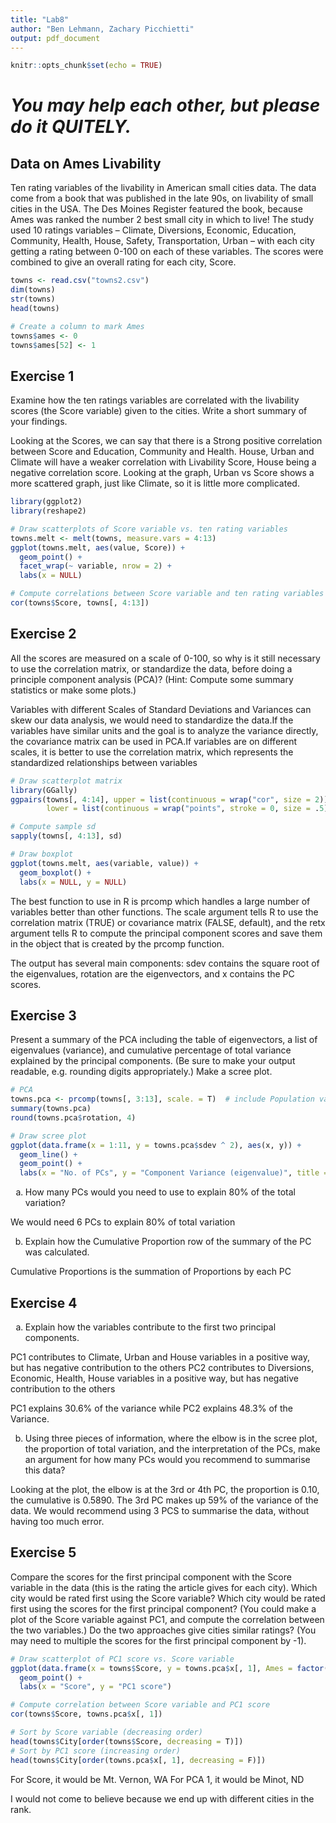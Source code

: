---
title: "Lab8"
author: "Ben Lehmann, Zachary Picchietti"
output: pdf_document
---

```{r setup, include=FALSE}
knitr::opts_chunk$set(echo = TRUE)
```

# *You may help each other, but please do it QUITELY.*

## Data on Ames Livability

Ten rating variables of the livability in American small cities data. The data come from a book that was published in the late 90s, on livability of small cities in the USA. The Des Moines Register featured the book, because Ames was ranked the number 2 best small city in which to live! The study used 10 ratings variables -- Climate, Diversions, Economic, Education, Community, Health, House, Safety, Transportation, Urban -- with each city getting a rating between 0-100 on each of these variables. The scores were combined to give an overall rating for each city, Score.

```{r}
towns <- read.csv("towns2.csv")
dim(towns)
str(towns)
head(towns)

# Create a column to mark Ames
towns$ames <- 0
towns$ames[52] <- 1
```

## Exercise 1

Examine how the ten ratings variables are correlated with the livability scores (the Score variable) given to the cities. Write a short summary of your findings.

Looking at the Scores, we can say that there is a Strong positive correlation between Score and Education, Community and Health. House, Urban and Climate will have a weaker correlation with Livability Score, House being a negative correlation score. Looking at the graph, Urban vs Score shows a more scattered graph, just like Climate, so it is little more complicated.

```{r}
library(ggplot2)
library(reshape2)

# Draw scatterplots of Score variable vs. ten rating variables
towns.melt <- melt(towns, measure.vars = 4:13)
ggplot(towns.melt, aes(value, Score)) +
  geom_point() +
  facet_wrap(~ variable, nrow = 2) +
  labs(x = NULL)

# Compute correlations between Score variable and ten rating variables
cor(towns$Score, towns[, 4:13])
```

## Exercise 2

All the scores are measured on a scale of 0-100, so why is it still necessary to use the correlation matrix, or standardize the data, before doing a principle component analysis (PCA)? (Hint: Compute some summary statistics or make some plots.)

Variables with different Scales of Standard Deviations and Variances can skew our data analysis, we would need to standardize the data.If the variables have similar units and the goal is to analyze the variance directly, the covariance matrix can be used in PCA.If variables are on different scales, it is better to use the correlation matrix, which represents the standardized relationships between variables



```{r}
# Draw scatterplot matrix
library(GGally)
ggpairs(towns[, 4:14], upper = list(continuous = wrap("cor", size = 2)),
        lower = list(continuous = wrap("points", stroke = 0, size = .5)))

# Compute sample sd 
sapply(towns[, 4:13], sd)

# Draw boxplot
ggplot(towns.melt, aes(variable, value)) +
  geom_boxplot() +
  labs(x = NULL, y = NULL)
```

The best function to use in R is prcomp which handles a large number of variables better than other functions. The scale argument tells R to use the correlation matrix (TRUE) or covariance matrix (FALSE, default), and the retx argument tells R to compute the principal component scores and save them in the object that is created by the prcomp function.

The output has several main components: sdev contains the square root of the eigenvalues, rotation are the eigenvectors, and x contains the PC scores.

## Exercise 3

Present a summary of the PCA including the table of eigenvectors, a list of eigenvalues (variance), and cumulative percentage of total variance explained by the principal components. (Be sure to make your output readable, e.g. rounding digits appropriately.) Make a scree plot.

```{r}
# PCA
towns.pca <- prcomp(towns[, 3:13], scale. = T)  # include Population variable
summary(towns.pca)
round(towns.pca$rotation, 4)

# Draw scree plot
ggplot(data.frame(x = 1:11, y = towns.pca$sdev ^ 2), aes(x, y)) +
  geom_line() +
  geom_point() +
  labs(x = "No. of PCs", y = "Component Variance (eigenvalue)", title = "Scree Plot")
```

(a) How many PCs would you need to use to explain 80% of the total variation?

We would need 6 PCs to explain 80% of total variation

(b) Explain how the Cumulative Proportion row of the summary of the PC was calculated.

Cumulative Proportions is the summation of Proportions by each PC

## Exercise 4

(a) Explain how the variables contribute to the first two principal components.

PC1 contributes to Climate, Urban and House variables in a positive way, but has negative contribution to the others
PC2 contributes to Diversions, Economic, Health, House variables in a positive way, but has negative contribution to the others

PC1 explains 30.6% of the variance while PC2 explains 48.3% of the Variance.

(b) Using three pieces of information, where the elbow is in the scree plot, the proportion of total variation, and the interpretation of the PCs, make an argument for how many PCs would you recommend to summarise this data?

Looking at the plot, the elbow is at the 3rd or 4th PC, the proportion is 0.10, the cumulative is 0.5890. The 3rd PC makes up 59% of the variance of the data. We would recommend using 3 PCS to summarise the data, without having too much error.

## Exercise 5

Compare the scores for the first principal component with the Score variable in the data (this is the rating the article gives for each city). Which city would be rated first using the Score variable? Which city would be rated first using the scores for the first principal component? (You could make a plot of the Score variable against PC1, and compute the correlation between the two variables.) Do the two approaches give cities similar ratings? (You may need to multiple the scores for the first principal component by -1).

```{r}
# Draw scatterplot of PC1 score vs. Score variable
ggplot(data.frame(x = towns$Score, y = towns.pca$x[, 1], Ames = factor(towns$ames)), aes(x, y, color = Ames)) +
  geom_point() +
  labs(x = "Score", y = "PC1 score")

# Compute correlation between Score variable and PC1 score
cor(towns$Score, towns.pca$x[, 1])

# Sort by Score variable (decreasing order)
head(towns$City[order(towns$Score, decreasing = T)])
# Sort by PC1 score (increasing order)
head(towns$City[order(towns.pca$x[, 1], decreasing = F)])
```

For Score, it would be Mt. Vernon, WA 
For PCA 1, it would be Minot, ND

I would not come to believe because we end up with different cities in the rank.